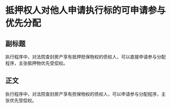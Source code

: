 # 抵押权人对他人申请执行标的可申请参与优先分配
## 副标题
执行程序中，对法院查封房产享有抵押担保物权的债权人，可以直接申请参与分配程序，主张抵押物优先受偿权。
## 正文
执行程序中，对法院查封房产享有担保物权的债权人，可以申请参与分配程序，主张优先受偿权。